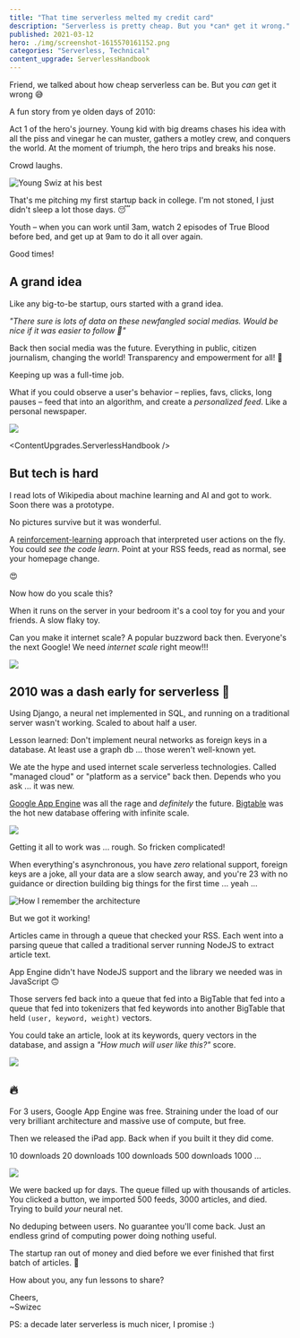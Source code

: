 ```yaml
---
title: "That time serverless melted my credit card"
description: "Serverless is pretty cheap. But you *can* get it wrong."
published: 2021-03-12
hero: ./img/screenshot-1615570161152.png
categories: "Serverless, Technical"
content_upgrade: ServerlessHandbook
---
```



Friend, we talked about how cheap serverless can be. But you _can_ get it wrong 😅

A fun story from ye olden days of 2010:

Act 1 of the hero's journey. Young kid with big dreams chases his idea with all the piss and vinegar he can muster, gathers a motley crew, and conquers the world. At the moment of triumph, the hero trips and breaks his nose.

Crowd laughs.

![Young Swiz at his best](./img/Young-Swiz-at-his-best5e251g.jpeg)

That's me pitching my first startup back in college. I'm not stoned, I just didn't sleep a lot those days. 😴

Youth – when you can work until 3am, watch 2 episodes of True Blood before bed, and get up at 9am to do it all over again.

Good times!

## A grand idea

Like any big-to-be startup, ours started with a grand idea.

_"There sure is lots of data on these newfangled social medias. Would be nice if it was easier to follow 🤔"_

Back then social media was the future. Everything in public, citizen journalism, changing the world! Transparency and empowerment for all! 💪

Keeping up was a full-time job.

What if you could observe a user's behavior – replies, favs, clicks, long pauses – feed that into an algorithm, and create a _personalized feed_. Like a personal newspaper.

![](giphy:brilliant)

<ContentUpgrades.ServerlessHandbook />

## But tech is hard

I read lots of Wikipedia about machine learning and AI and got to work. Soon there was a prototype.

No pictures survive but it was wonderful.

A [reinforcement-learning](https://en.wikipedia.org/wiki/Reinforcement_learning) approach that interpreted user actions on the fly. You could _see the code learn_. Point at your RSS feeds, read as normal, see your homepage change.

😍

Now how do you scale this?

When it runs on the server in your bedroom it's a cool toy for you and your friends. A slow flaky toy.

Can you make it internet scale? A popular buzzword back then. Everyone's the next Google! We need _internet scale_ right meow!!!

![](giphy:yeah_right)

## 2010 was a dash early for serverless 😬

Using Django, a neural net implemented in SQL, and running on a traditional server wasn't working. Scaled to about half a user.

Lesson learned: Don't implement neural networks as foreign keys in a database. At least use a graph db ... those weren't well-known yet.

We ate the hype and used internet scale serverless technologies. Called "managed cloud" or "platform as a service" back then. Depends who you ask ... it was new.

[Google App Engine](https://en.wikipedia.org/wiki/Google_App_Engine) was all the rage and _definitely_ the future. [Bigtable](https://en.wikipedia.org/wiki/Bigtable) was the hot new database offering with infinite scale.

![](giphy:heck_yeah)

Getting it all to work was ... rough. So fricken complicated!

When everything's asynchronous, you have _zero_ relational support, foreign keys are a joke, all your data are a slow search away, and you're 23 with no guidance or direction building big things for the first time ... yeah ...

![How I remember the architecture](./img/How-I-remember-the-architecturegc92aj.png)

But we got it working!

Articles came in through a queue that checked your RSS. Each went into a parsing queue that called a traditional server running NodeJS to extract article text.

App Engine didn't have NodeJS support and the library we needed was in JavaScript 🙃

Those servers fed back into a queue that fed into a BigTable that fed into a queue that fed into tokenizers that fed keywords into another BigTable that held `(user, keyword, weight)` vectors.

You could take an article, look at its keywords, query vectors in the database, and assign a _"How much will user like this?"_ score.

![](giphy:brilliant)

## 🔥

For 3 users, Google App Engine was free. Straining under the load of our very brilliant architecture and massive use of compute, but free.

Then we released the iPad app. Back when if you built it they did come.

10 downloads
20 downloads
100 downloads
500 downloads
1000 ...

![](giphy:credit_card_fire)

We were backed up for days. The queue filled up with thousands of articles. You clicked a button, we imported 500 feeds, 3000 articles, and died. Trying to build _your_ neural net.

No deduping between users. No guarantee you'll come back. Just an endless grind of computing power doing nothing useful.

The startup ran out of money and died before we ever finished that first batch of articles. 💸

How about you, any fun lessons to share?

Cheers,<br/>
~Swizec

PS: a decade later serverless is much nicer, I promise :)
